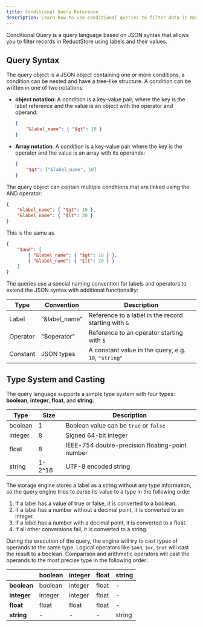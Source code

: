 ```yaml
---
title: Conditional Query Reference
description: Learn how to use conditional queries to filter data in ReductStore.
---
```


<head>
  <link
    rel="canonical"
    href="https://www.reduct.store/docs/conditional-query"
  />
</head>


Conditional Query is a query language based on JSON syntax that allows you to filter records in ReductStore using labels and their values.

## Query Syntax

The query object is a JSON object containing one or more conditions, a condition can be nested and have a tree-like structure.
A condition can be written in one of two notations:

- **object notation**: A condition is a key-value pair, where the key is the label reference and the value is an object with the operator and operand:

  ```json
  {
      "&label_name": { "$gt": 10 }
  }
    ```

- **Array notation**: A condition is a key-value pair where the key is the operator and the value is an array with its operands:

  ```json
  {
      "$gt": ["&label_name", 10]
  }
    ```

The query object can contain multiple conditions that are linked using the AND operator:

```json
{
    "&label_name": { "$gt": 10 },
    "&label_name": { "$lt": 20 }
}
```

This is the same as

```json
{
    "$and": [
        { "&label_name": { "$gt": 10 } },
        { "&label_name": { "$lt": 20 } }
    ]
}
```

The queries use a special naming convention for labels and operators to extend the JSON syntax with additional functionality:


| Type     | Convention    | Description                                          |
|----------|---------------|------------------------------------------------------|
| Label    | "&label_name" | Reference to a label in the record starting with `&` |
| Operator | "$operator"   | Reference to an operator starting with `$`           |
| Constant | JSON types    | A constant value in the query, e.g. `10`, `"string"` |


## Type System and Casting

The query language supports a simple type system with four types: **boolean**, **integer**, **float**, and **string**:

| Type    | Size   | Description                                     |
|---------|--------|-------------------------------------------------|
| boolean | 1      | Boolean value can be `true` or `false`          |
| integer | 8      | Signed 64-bit integer                           |
| float   | 8      | IEEE-754 double-precision floating-point number |
| string  | 1-2^16 | UTF-8 encoded string                            |


The storage engine stores a label as a string without any type information, so the query engine tries to parse its value to a type in the following order

1. If a label has a value of true or false, it is converted to a boolean.
2. If a label has a number without a decimal point, it is converted to an integer.
3. If a label has a number with a decimal point, it is converted to a float.
4. If all other conversions fail, it is converted to a string.


During the execution of the query, the engine will try to cast types of operands to the same type.
Logical operators like `$and`, `$or`, `$not` will cast the result to a boolean.
Comparison and arithmetic operators will cast the operands to the most precise type in the following order:

|             | boolean | integer | float | string |
|-------------|---------|---------|-------|--------|
| **boolean** | boolean | integer | float | -      |
| **integer** | integer | integer | float | -      |
| **float**   | float   | float   | float | -      |
| **string**  | -       | -       | -     | string |
